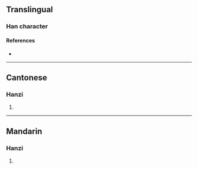{{character info/new}}
==Translingual==

===Han character===
{{Han char|rn=64|rad=手|as=17|sn=20|four=50094|canj=QIPD,XQIPD|ids=⿰扌麋}}

====References====
* {{Han ref|kx=0463.090|dkj=12987|dj=0812.160|hdz=31985.030|uh=6517|ud=25879|bh=F44B|bd=62539}}

----

==Cantonese==

===Hanzi===
{{yue-hanzi|jyut=[[mei4]]|y=mei4}}

# {{defn|lang=yue|sort=手17}}

----

==Mandarin==

===Hanzi===
{{cmn-hanzi|pin=[[méi]] ([[mei2]])|wg=mei<sup>2</sup>}}

# {{defn|lang=cmn|sort=手17}}
